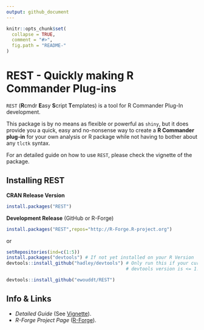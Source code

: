 ```yaml
---
output: github_document
---
```


<!-- README.md is generated from README.Rmd. Please edit that file -->

```r
knitr::opts_chunk$set(
  collapse = TRUE,
  comment = "#>",
  fig.path = "README-"
)
```

# REST - Quickly making R Commander Plug-ins

`REST` (**R**cmdr **E**asy **S**cript **T**emplates) is a tool for R Commander Plug-In development.

This package is by no means as flexible or powerful as `shiny`, but it does provide you a quick, easy and no-nonsense way to create a **R Commander plug-in** for your own analysis or R package while not having to bother about any `tlctk` syntax.

For an detailed guide on how to use `REST`, please check the vignette of the package.

## Installing REST

**CRAN Release Version**
```r
install.packages("REST")
```

**Development Release** (GitHub or R-Forge)
```r
install.packages("REST",repos="http://R-Forge.R-project.org")
```
or

```r
setRepositories(ind=c(1:5))
install.packages("devtools") # If not yet installed on your R Version
devtools::install_github("hadley/devtools") # Only run this if your currently installed 
                                            # devtools version is <= 1.12 (recursive dependencies bug)

devtools::install_github("ewouddt/REST")
```
## Info & Links

* *Detailed Guide*  (See [Vignette](https://github.com/ewouddt/REST/raw/master/vignettes/RESTguide.pdf)).
* *R-Forge Project Page* ([R-Forge](https://r-forge.r-project.org/R/?group_id=2045)).

